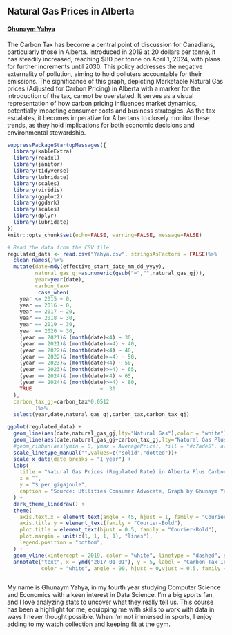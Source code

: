 ## Natural Gas Prices in Alberta

#### [Ghunaym Yahya](https://www.linkedin.com/in/ghunaym-yahya-ab5b251b3/) 

The Carbon Tax has become a central point of discussion for Canadians, particularly those in Alberta. Introduced in 2019 at 20 dollars per tonne, it has steadily increased, reaching $80 per tonne on April 1, 2024, with plans for further increments until 2030. This policy addresses the negative externality of pollution, aiming to hold polluters accountable for their emissions. The significance of this graph, depicting Marketable Natural Gas prices (Adjusted for Carbon Pricing) in Alberta with a marker for the introduction of the tax, cannot be overstated. It serves as a visual representation of how carbon pricing influences market dynamics, potentially impacting consumer costs and business strategies. As the tax escalates, it becomes imperative for Albertans to closely monitor these trends, as they hold implications for both economic decisions and environmental stewardship.

```r
suppressPackageStartupMessages({
  library(kableExtra)
  library(readxl)
  library(janitor)
  library(tidyverse)
  library(lubridate)
  library(scales)
  library(viridis)
  library(ggplot2)
  library(ggdark)
  library(scales)
  library(dplyr)
  library(lubridate)
})
knitr::opts_chunk$set(echo=FALSE, warning=FALSE, message=FALSE)
```

```r
# Read the data from the CSV file
regulated_data <- read.csv("Yahya.csv", stringsAsFactors = FALSE)%>%
  clean_names()%>%
  mutate(date=mdy(effective_start_date_mm_dd_yyyy),
         natural_gas_gj=as.numeric(gsub("=","",natural_gas_gj)),
         year=year(date),
         carbon_tax=
          case_when(
    year <= 2015 ~ 0,
    year == 2016 ~ 0,
    year == 2017 ~ 20,
    year == 2018 ~ 30,
    year == 2019 ~ 30,
    year == 2020 ~ 30,
    (year == 2021)& (month(date)<4) ~ 30,
    (year == 2021)& (month(date)>=4) ~ 40,
    (year == 2022)& (month(date)<4) ~ 40,
    (year == 2022)& (month(date)>=4) ~ 50,
    (year == 2023)& (month(date)<4) ~ 50,
    (year == 2023)& (month(date)>=4) ~ 65,
    (year == 2024)& (month(date)<4) ~ 65,
    (year == 2024)& (month(date)>=4) ~ 80,
    TRUE                      ~  30 
  ),
  carbon_tax_gj=carbon_tax*0.0512
         )%>%
  select(year,date,natural_gas_gj,carbon_tax,carbon_tax_gj)
```


```r
ggplot(regulated_data) +
  geom_line(aes(date,natural_gas_gj,lty="Natural Gas"),color = "white") +
  geom_line(aes(date,natural_gas_gj+carbon_tax_gj,lty="Natural Gas Plus Carbon Charge"),color = "white") +
  #geom_ribbon(aes(ymin = 0, ymax = AveragePrice), fill = "#c7ade5", alpha = 0.3) +
  scale_linetype_manual("",values=c("solid","dotted"))+
  scale_x_date(date_breaks = "1 year") +
  labs(
    title = "Natural Gas Prices (Regulated Rate) in Alberta Plus Carbon Charges",
    x = "",
    y = "$ per gigajoule",
    caption = "Source: Utilities Consumer Advocate, Graph by Ghunaym Yahya"
  ) +
  dark_theme_linedraw() +
  theme(
    axis.text.x = element_text(angle = 45, hjust = 1, family = "Courier-Bold"),
    axis.title.y = element_text(family = "Courier-Bold"),
    plot.title = element_text(hjust = 0.5, family = "Courier-Bold"),
    plot.margin = unit(c(1, 1, 1, 1), "lines"),
    legend.position = "bottom",
  ) +
  geom_vline(xintercept = 2019, color = "white", linetype = "dashed", size = 1) +
  annotate("text", x = ymd("2017-01-01"), y = 5, label = "Carbon Tax Introduced                   ", 
           color = "white", angle = 90, hjust = 0,vjust = 0.5, family = "Courier-Bold") 



```

My name is Ghunaym Yahya, in my fourth year studying Computer Science and Economics with a keen interest in Data Science. I'm a big sports fan, and I love analyzing stats to uncover what they really tell us. This course has been a highlight for me, equipping me with skills to work with data in ways I never thought possible. When I'm not immersed in sports, I enjoy adding to my watch collection and keeping fit at the gym.
